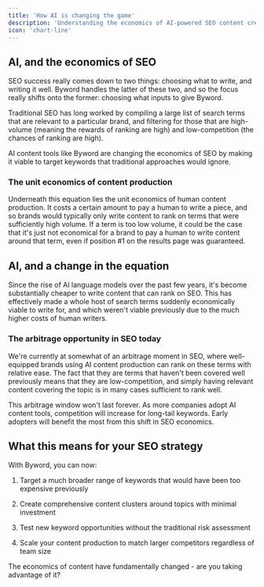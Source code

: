 ```yaml
---
title: 'How AI is changing the game'
description: 'Understanding the economics of AI-powered SEO content creation'
icon: 'chart-line'
---
```


## AI, and the economics of SEO

SEO success really comes down to two things: choosing what to write, and writing it well. Byword handles the latter of these two, and so the focus really shifts onto the former: choosing what inputs to give Byword.

Traditional SEO has long worked by compiling a large list of search terms that are relevant to a particular brand, and filtering for those that are high-volume (meaning the rewards of ranking are high) and low-competition (the chances of ranking are high).

<Info>
  AI content tools like Byword are changing the economics of SEO by making it viable to target keywords that traditional approaches would ignore.
</Info>

### The unit economics of content production

Underneath this equation lies the unit economics of human content production. It costs a certain amount to pay a human to write a piece, and so brands would typically only write content to rank on terms that were sufficiently high volume. If a term is too low volume, it could be the case that it's just not economical for a brand to pay a human to write content around that term, even if position #1 on the results page was guaranteed.

## AI, and a change in the equation

Since the rise of AI language models over the past few years, it's become substantially cheaper to write content that can rank on SEO. This has effectively made a whole host of search terms suddenly economically viable to write for, and which weren't viable previously due to the much higher costs of human writers.

### The arbitrage opportunity in SEO today

We're currently at somewhat of an arbitrage moment in SEO, where well-equipped brands using AI content production can rank on these terms with relative ease. The fact that they are terms that haven't been covered well previously means that they are low-competition, and simply having relevant content covering the topic is in many cases sufficient to rank well.

<Note>
  This arbitrage window won't last forever. As more companies adopt AI content tools, competition will increase for long-tail keywords. Early adopters will benefit the most from this shift in SEO economics.
</Note>

## What this means for your SEO strategy

With Byword, you can now:

1. Target a much broader range of keywords that would have been too expensive previously

2. Create comprehensive content clusters around topics with minimal investment

3. Test new keyword opportunities without the traditional risk assessment

4. Scale your content production to match larger competitors regardless of team size

The economics of content have fundamentally changed - are you taking advantage of it?